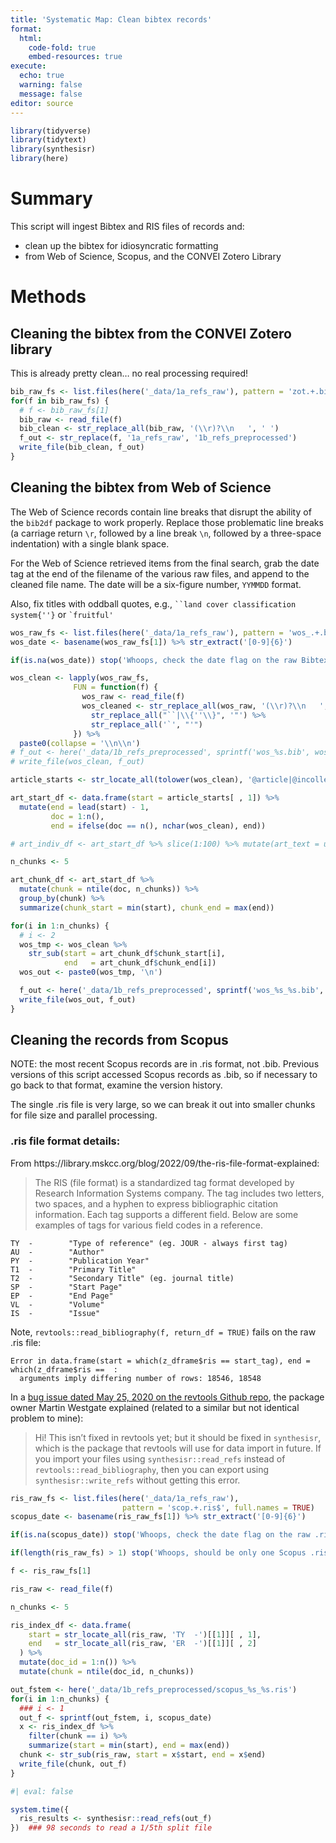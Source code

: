 ```yaml
---
title: 'Systematic Map: Clean bibtex records'
format: 
  html:
    code-fold: true
    embed-resources: true
execute:
  echo: true
  warning: false
  message: false
editor: source
---
```


```r
library(tidyverse)
library(tidytext)
library(synthesisr)
library(here)
```

# Summary

This script will ingest Bibtex and RIS files of records and:

-   clean up the bibtex for idiosyncratic formatting
-   from Web of Science, Scopus, and the CONVEI Zotero Library

# Methods

## Cleaning the bibtex from the CONVEI Zotero library

This is already pretty clean... no real processing required!

```r
bib_raw_fs <- list.files(here('_data/1a_refs_raw'), pattern = 'zot.+.bib$', full.names = TRUE)
for(f in bib_raw_fs) {
  # f <- bib_raw_fs[1]
  bib_raw <- read_file(f)
  bib_clean <- str_replace_all(bib_raw, '(\\r)?\\n   ', ' ')
  f_out <- str_replace(f, '1a_refs_raw', '1b_refs_preprocessed')
  write_file(bib_clean, f_out)
}
```

## Cleaning the bibtex from Web of Science

The Web of Science records contain line breaks that disrupt the ability of the `bib2df` package to work properly. Replace those problematic line breaks (a carriage return `\r`, followed by a line break `\n`, followed by a three-space indentation) with a single blank space.

For the Web of Science retrieved items from the final search, grab the date tag at the end of the filename of the various raw files, and append to the cleaned file name. The date will be a six-figure number, `YYMMDD` format.

Also, fix titles with oddball quotes, e.g., ``` ``land cover classification system{''} ``` or `` `fruitful' ``


```r
wos_raw_fs <- list.files(here('_data/1a_refs_raw'), pattern = 'wos_.+.bib$', full.names = TRUE)
wos_date <- basename(wos_raw_fs[1]) %>% str_extract('[0-9]{6}')

if(is.na(wos_date)) stop('Whoops, check the date flag on the raw Bibtex exports from Web of Science!')

wos_clean <- lapply(wos_raw_fs, 
              FUN = function(f) {
                wos_raw <- read_file(f)
                wos_cleaned <- str_replace_all(wos_raw, '(\\r)?\\n   ', ' ') %>%
                  str_replace_all("``|\\{''\\}", '"') %>%
                  str_replace_all('`', "'")
              }) %>%
  paste0(collapse = '\\n\\n')
# f_out <- here('_data/1b_refs_preprocessed', sprintf('wos_%s.bib', wos_date))
# write_file(wos_clean, f_out)
```

```r

article_starts <- str_locate_all(tolower(wos_clean), '@article|@incollection|@inproceedings')[[1]]

art_start_df <- data.frame(start = article_starts[ , 1]) %>%
  mutate(end = lead(start) - 1,
         doc = 1:n(),
         end = ifelse(doc == n(), nchar(wos_clean), end))

# art_indiv_df <- art_start_df %>% slice(1:100) %>% mutate(art_text = unlist(art_indiv))

n_chunks <- 5

art_chunk_df <- art_start_df %>%
  mutate(chunk = ntile(doc, n_chunks)) %>%
  group_by(chunk) %>%
  summarize(chunk_start = min(start), chunk_end = max(end))

for(i in 1:n_chunks) {
  # i <- 2
  wos_tmp <- wos_clean %>%
    str_sub(start = art_chunk_df$chunk_start[i],
            end   = art_chunk_df$chunk_end[i])
  wos_out <- paste0(wos_tmp, '\n')

  f_out <- here('_data/1b_refs_preprocessed', sprintf('wos_%s_%s.bib', i, wos_date))
  write_file(wos_out, f_out)
}
```

## Cleaning the records from Scopus

NOTE: the most recent Scopus records are in .ris format, not .bib.  Previous versions of this script accessed Scopus records as .bib, so if necessary to go back to that format, examine the version history.

The single .ris file is very large, so we can break it out into smaller chunks for file size and parallel processing.

### .ris file format details:

From https://library.mskcc.org/blog/2022/09/the-ris-file-format-explained:

> The RIS (file format) is a standardized tag format developed by Research Information Systems company. The tag includes two letters, two spaces, and a hyphen to express bibliographic citation information. Each tag supports a different field. Below are some examples of tags for various field codes in a reference.

```
TY  -        "Type of reference" (eg. JOUR - always first tag)
AU  -        "Author"
PY  -        "Publication Year"
T1  -        "Primary Title" 
T2  -        "Secondary Title" (eg. journal title)
SP  -        "Start Page"
EP  -        "End Page"
VL  -        "Volume"
IS  -        "Issue"
```

Note, `revtools::read_bibliography(f, return_df = TRUE)` fails on the raw .ris file:

```
Error in data.frame(start = which(z_dframe$ris == start_tag), end = which(z_dframe$ris ==  : 
  arguments imply differing number of rows: 18546, 18548
```

In a [bug issue dated May 25, 2020 on the revtools Github repo](https://github.com/mjwestgate/revtools/issues/29#issuecomment-633827687), the package owner Martin Westgate explained (related to a similar but not identical problem to mine):

> Hi! This isn't fixed in revtools yet; but it should be fixed in `synthesisr`, which is the package that revtools will use for data import in future. If you import your files using `synthesisr::read_refs` instead of `revtools::read_bibliography`, then you can export using `synthesisr::write_refs` without getting this error.


```r
ris_raw_fs <- list.files(here('_data/1a_refs_raw'), 
                         pattern = 'scop.+.ris$', full.names = TRUE)
scopus_date <- basename(ris_raw_fs[1]) %>% str_extract('[0-9]{6}')

if(is.na(scopus_date)) stop('Whoops, check the date flag on the raw .ris exports from Scopus!')

if(length(ris_raw_fs) > 1) stop('Whoops, should be only one Scopus .ris export file!')

f <- ris_raw_fs[1]

ris_raw <- read_file(f)

n_chunks <- 5

ris_index_df <- data.frame(
    start = str_locate_all(ris_raw, 'TY  -')[[1]][ , 1],
    end   = str_locate_all(ris_raw, 'ER  -')[[1]][ , 2]
  ) %>%
  mutate(doc_id = 1:n()) %>%
  mutate(chunk = ntile(doc_id, n_chunks))

out_fstem <- here('_data/1b_refs_preprocessed/scopus_%s_%s.ris')
for(i in 1:n_chunks) {
  ### i <- 1
  out_f <- sprintf(out_fstem, i, scopus_date)
  x <- ris_index_df %>%
    filter(chunk == i) %>%
    summarize(start = min(start), end = max(end))
  chunk <- str_sub(ris_raw, start = x$start, end = x$end)
  write_file(chunk, out_f)
}
```

```r
#| eval: false

system.time({
  ris_results <- synthesisr::read_refs(out_f)
})  ### 98 seconds to read a 1/5th split file
```

